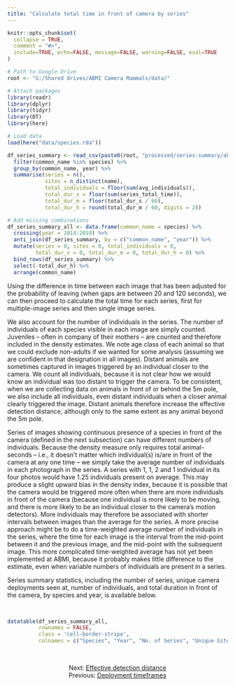 ```yaml
---
title: "Calculate total time in front of camera by series"
---
```


```r
knitr::opts_chunk$set(
  collapse = TRUE,
  comment = "#>",
  include=TRUE, echo=FALSE, message=FALSE, warning=FALSE, eval=TRUE
)

# Path to Google Drive
root <- "G:/Shared drives/ABMI Camera Mammals/data/"

# Attach packages
library(readr)
library(dplyr)
library(tidyr)
library(DT)
library(here)

# Load data
load(here("data/species.rda"))

df_series_summary <- read_csv(paste0(root, "processed/series-summary/abmi-all-years_series-summary_2020-08-18.csv")) %>%
  filter(common_name %in% species) %>%
  group_by(common_name, year) %>%
  summarise(series = n(),
            sites = n_distinct(name),
            total_individuals = floor(sum(avg_individuals)),
            total_dur_s = floor(sum(series_total_time)),
            total_dur_m = floor(total_dur_s / 60),
            total_dur_h = round(total_dur_m / 60, digits = 2))

# Add missing combinations
df_series_summary_all <- data.frame(common_name = species) %>%
  crossing(year = 2014:2019) %>%
  anti_join(df_series_summary, by = c("common_name", "year")) %>%
  mutate(series = 0, sites = 0, total_individuals = 0, 
         total_dur_s = 0, total_dur_m = 0, total_dur_h = 0) %>%
  bind_rows(df_series_summary) %>%
  select(-total_dur_h) %>%
  arrange(common_name)

```

Using the difference in time between each image that has been adjusted for the probability of leaving (when gaps are between 20 and 120 seconds), we can then proceed to calculate the total time for each series, first for multiple-image series and then single image series.

We also account for the number of individuals in the series. The number of individuals of each species visible in each image are simply counted. Juveniles – often in company of their mothers – are counted and therefore included in the density estimates. We note age class of each animal so that we could exclude non-adults if we wanted for some analysis (assuming we are confident in that designation in all images). Distant animals are sometimes captured in images triggered by an individual closer to the camera. We count all individuals, because it is not clear how we would know an individual was too distant to trigger the camera. To be consistent, when we are collecting data on animals in front of or behind the 5m pole, we also include all individuals, even distant individuals when a closer animal clearly triggered the image. Distant animals therefore increase the effective detection distance, although only to the same extent as any animal beyond the 5m pole.

Series of images showing continuous presence of a species in front of the camera (defined in the next subsection) can have different numbers of individuals. Because the density measure only requires total animal-seconds – i.e., it doesn’t matter which individual(s) is/are in front of the camera at any one time – we simply take the average number of individuals in each photograph in the series. A series with 1, 1, 2 and 1 individual in its four photos would have 1.25 individuals present on average. This may produce a slight upward bias in the density index, because it is possible that the camera would be triggered more often when there are more individuals in front of the camera (because one individual is more likely to be moving, and there is more likely to be an individual closer to the camera’s motion detectors). More individuals may therefore be associated with shorter intervals between images than the average for the series. A more precise approach might be to do a time-weighted average number of individuals in the series, where the time for each image is the interval from the mid-point between it and the previous image, and the mid-point with the subsequent image. This more complicated time-weighted average has not yet been implemented at ABMI, because it probably makes little difference to the estimate, even when variable numbers of individuals are present in a series.

Series summary statistics, including the number of series, unique camera deployments seen at, number of individuals, and total duration in front of the camera, by species and year, is available below.

<br>

```r

datatable(df_series_summary_all,
          rownames = FALSE,
          class = 'cell-border-stripe',
          colnames = c("Species", "Year", "No. of Series", "Unique Sites", "Individuals", "Seconds", "Minutes"))

```

<br>

<center>
Next: [Effective detection distance](link) <br>
Previous: [Deployment timeframes](link)
</center>

<br>

